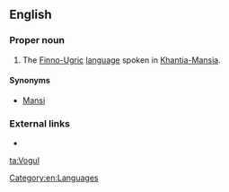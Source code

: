 ==English==

===Proper noun===
{{en-proper noun}}

# The [[Finno-Ugric]] [[language]] spoken in [[Khantia-Mansia]].

====Synonyms====
* [[Mansi]]

===External links===
* {{ethnologue|code=mns}}

[[Category:en:Languages]]

[[ta:Vogul]]